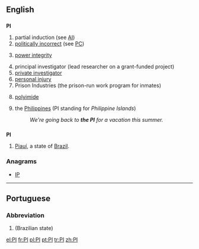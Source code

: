 {{also|Appendix:Variations of "pi"}}
==English==

==={{initialism-old|en}}===
'''PI'''

# partial induction (see [[AI]])
# [[politically incorrect]] (see [[PC]])
# {{context|electronics|lang=en}} [[power integrity]]
# principal investigator (lead researcher on a grant-funded project)
# [[private investigator]]
# [[personal injury]]
# Prison Industries (the prison-run work program for inmates)
# {{context|organic compound|lang=en}} [[polyimide]]
# {{context|Philippines|colloquial|lang=en}} the [[Philippines]] (PI standing for ''Philippine Islands'')
#: ''We're going back to '''the PI''' for a vacation this summer.''

==={{abbreviation-old|en}}===
'''PI'''

# [[Piauí]], a state of [[Brazil]].

===Anagrams===
* [[IP#English|IP]]

----

==Portuguese==

===Abbreviation===
{{head|pt|abbreviation}}

# {{abbreviation of|Piauí|lang=pt}} (Brazilian state)

[[el:PI]]
[[fr:PI]]
[[pl:PI]]
[[pt:PI]]
[[tr:PI]]
[[zh:PI]]